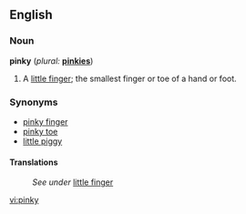 ==English==

===Noun===
'''pinky'''  (''plural:'' '''[[pinkies]]''')
# A [[little finger]]; the smallest finger or toe of a hand or foot.

===Synonyms===
*[[pinky finger]]
*[[pinky toe]]
*[[little piggy]]

====Translations====
:''See under'' [[little finger]]

[[vi:pinky]]